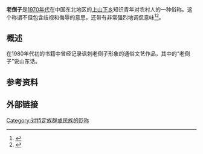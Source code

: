 '''老倒子'''是[[1970年代|1970年代]]在中国东北地区的[[上山下乡|上山下乡]]知识青年对农村人的一种俗称。这个称谓不但包含歧视和侮辱的意思，还带有非常强烈地调侃意味<ref>{{cite web| language =zh-hans| publisher =乌有之乡数据库>文章中心>文艺新生>正文| title =老倒子“摘帽”记| url =http://zlk.wyzxsx.com/Article/wenyi/2011/11/270154.html| author =作者：一息尚存；来源：乌有之乡| date =2011年11月30日| accessdate =2011年11月30日| deadurl =yes| archiveurl =https://archive.is/20131206094708/http://zlk.wyzxsx.com/Article/wenyi/2011/11/270154.html| archivedate =2013年12月6日}}</ref><ref>{{cite web | language = zh-hans | publisher = 腾讯网>新闻中心>辽宁>正文 | title = 因被骂是“老倒子”冲动害人命潜逃13年终落网 | url = http://news.qq.com/a/20071025/002538.htm | author = 来源：北国网；编辑：朱峰 | date = 2007年10月25日 | accessdate = 2007年10月25日 | archive-date = 2013年12月12日 | archive-url = https://web.archive.org/web/20131212085250/http://news.qq.com/a/20071025/002538.htm | dead-url = no }}</ref>。

== 概述 ==

在1980年代初的书籍中曾经记录讽刺老倒子形象的通俗文艺作品，其中的“老倒子”说山东话。{{r|辽宁群众文艺|page=45}}

== 参考资料 ==
{{Reflist|refs=
<ref name="辽宁群众文艺">{{Cite journal|title=辽宁群众文艺|volume=1-12|publisher=辽宁省群众艺朮馆|date=1981}}</ref>
}}

== 外部链接 ==

{{DEFAULTSORT:Lǎo dǎo zi}}
[[Category:对特定族群或民族的贬称|Category:对特定族群或民族的贬称]]